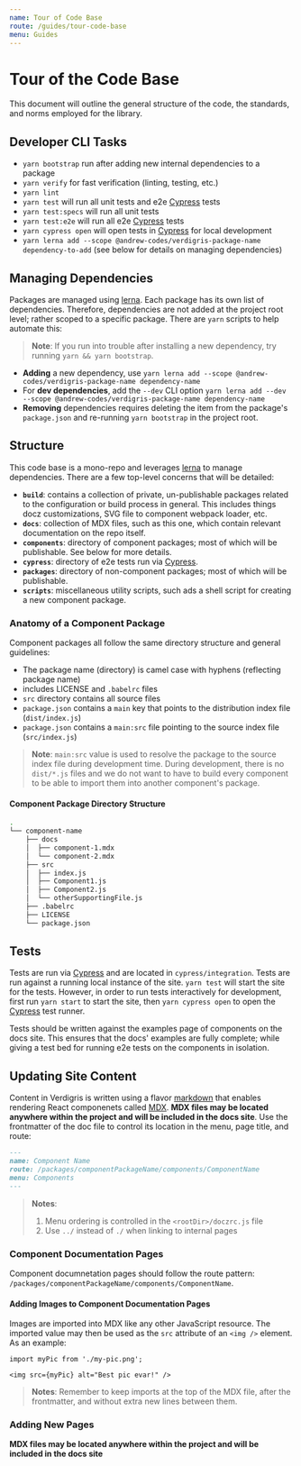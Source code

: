 ```yaml
---
name: Tour of Code Base
route: /guides/tour-code-base
menu: Guides
---
```


# Tour of the Code Base

This document will outline the general structure of the code, the standards, and norms employed for the library.

## Developer CLI Tasks

- `yarn bootstrap` run after adding new internal dependencies to a package
- `yarn verify` for fast verification (linting, testing, etc.)
- `yarn lint`
- `yarn test` will run all unit tests and e2e [Cypress](https://cypress.io) tests
- `yarn test:specs` will run all unit tests
- `yarn test:e2e` will run all e2e [Cypress](https://cypress.io) tests
- `yarn cypress open` will open tests in [Cypress](https://cypress.io) for local development
- `yarn lerna add --scope @andrew-codes/verdigris-package-name dependency-to-add` (see below for details on managing dependencies)

## Managing Dependencies

Packages are managed using [lerna](https://lernajs.io/). Each package has its own list of dependencies. Therefore, dependencies are not added at the project root level; rather scoped to a specific package. There are `yarn` scripts to help automate this:

> **Note**: If you run into trouble after installing a new dependency, try running `yarn && yarn bootstrap`.

- **Adding** a new dependency, use `yarn lerna add --scope @andrew-codes/verdigris-package-name dependency-name`
- For **dev dependencies**, add the `--dev` CLI option `yarn lerna add --dev --scope @andrew-codes/verdigris-package-name dependency-name`
- **Removing** dependencies requires deleting the item from the package's `package.json` and re-running `yarn bootstrap` in the project root.

## Structure

This code base is a mono-repo and leverages [lerna](https://lernajs.io/) to manage dependencies. There are a few top-level concerns that will be detailed:

- **`build`**: contains a collection of private, un-publishable packages related to the configuration or build process in general. This includes things docz customizations, SVG file to component webpack loader, etc.
- **`docs`**: collection of MDX files, such as this one, which contain relevant documentation on the repo itself.
- **`components`**: directory of component packages; most of which will be publishable. See below for more details.
- **`cypress`**: directory of e2e tests run via [Cypress](https://cypress.io).
- **`packages`**: directory of non-component packages; most of which will be publishable.
- **`scripts`**: miscellaneous utility scripts, such ads a shell script for creating a new component package.

### Anatomy of a Component Package

Component packages all follow the same directory structure and general guidelines:

- The package name (directory) is camel case with hyphens (reflecting package name)
- includes LICENSE and `.babelrc` files
- `src` directory contains all source files
- `package.json` contains a `main` key that points to the distribution index file (`dist/index.js`)
- `package.json` contains a `main:src` file pointing to the source index file (`src/index.js`)

> **Note**: `main:src` value is used to resolve the package to the source index file during development time. During development, there is no `dist/*.js` files and we do not want to have to build every component to be able to import them into another component's package.

#### Component Package Directory Structure

```bash
.
└── component-name
    ├── docs
    │  ├── component-1.mdx
    │  └── component-2.mdx
    ├── src
    │  ├── index.js
    │  ├── Component1.js
    │  ├── Component2.js
    │  └── otherSupportingFile.js
    ├── .babelrc
    ├── LICENSE
    └── package.json
```

## Tests

Tests are run via [Cypress](https://cypress.io) and are located in `cypress/integration`. Tests are run against a running local instance of the site. `yarn test` will start the site for the tests. However, in order to run tests interactively for development, first run `yarn start` to start the site, then `yarn cypress open` to open the [Cypress](https://cypress.io) test runner.

Tests should be written against the examples page of components on the docs site. This ensures that the docs' examples are fully complete; while giving a test bed for running e2e tests on the components in isolation.

## Updating Site Content

Content in Verdigris is written using a flavor [markdown](https://guides.github.com/features/mastering-markdown/) that enables rendering React componenets called [MDX](https://mdxjs.com/). **MDX files may be located anywhere within the project and will be included in the docs site**. Use the frontmatter of the doc file to control its location in the menu, page title, and route:

```md
---
name: Component Name
route: /packages/componentPackageName/components/ComponentName
menu: Components
---
```

> **Notes**:
>
> 1. Menu ordering is controlled in the `<rootDir>/doczrc.js` file
> 2. Use `../` instead of `./` when linking to internal pages

### Component Documentation Pages

Component documnetation pages should follow the route pattern: `/packages/componentPackageName/components/ComponentName`.

#### Adding Images to Component Documentation Pages

Images are imported into MDX like any other JavaScript resource. The imported value may then be used as the `src` attribute of an `<img />` element. As an example:

```mdx
import myPic from './my-pic.png';

<img src={myPic} alt="Best pic evar!" />
```

> **Notes**:
> Remember to keep imports at the top of the MDX file, after the frontmatter, and without extra new lines between them.

### Adding New Pages

**MDX files may be located anywhere within the project and will be included in the docs site**
